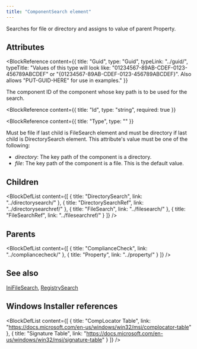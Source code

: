```yaml
---
title: "ComponentSearch element"
---
```



Searches for file or directory and assigns to value of parent Property.


## Attributes

<BlockWrapper>

  <BlockReference
    content={{
      title: "Guid",
      type: "Guid",
      typeLink: "../guid/",
      typeTitle: "Values of this type will look like: \"01234567-89AB-CDEF-0123-456789ABCDEF\" or \"{01234567-89AB-CDEF-0123-456789ABCDEF}\". Also allows \"PUT-GUID-HERE\" for use in examples."
    }}
  >
  The component ID of the component whose key path is to be used for the search.
  </BlockReference>

  <BlockReference
    content={{
      title: "Id",
      type: "string",
      required: true
    }}
  >
  
  </BlockReference>

  <BlockReference
    content={{
      title: "Type",
      type: ""
    }}
  >
  Must be file if last child is FileSearch element and must be directory if last child is DirectorySearch element. This attribute's value must be one of the following:
  - *directory*: The key path of the component is a directory.
  - *file*: The key path of the component is a file. This is the default value.
  </BlockReference>

</BlockWrapper>

## Children

<BlockDefList content={[
    {
      title: "DirectorySearch",
      link: "../directorysearch/"
    },
    {
      title: "DirectorySearchRef",
      link: "../directorysearchref/"
    },
    {
      title: "FileSearch",
      link: "../filesearch/"
    },
    {
      title: "FileSearchRef",
      link: "../filesearchref/"
    }
  ]}
/>

## Parents

<BlockDefList content={[
    {
      title: "ComplianceCheck",
      link: "../compliancecheck/"
    },
    {
      title: "Property",
      link: "../property/"
    }
  ]}
/>

## See also
[IniFileSearch](../inifilesearch/), [RegistrySearch](../registrysearch/)

## Windows Installer references

<BlockDefList content={[
    {
      title: "CompLocator Table",
      link: "https://docs.microsoft.com/en-us/windows/win32/msi/complocator-table"
    },
    {
      title: "Signature Table",
      link: "https://docs.microsoft.com/en-us/windows/win32/msi/signature-table"
    }
  ]}
/>
